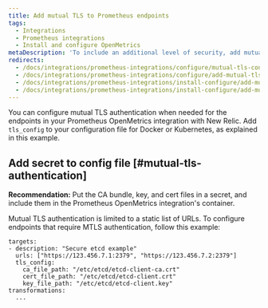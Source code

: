 ```yaml
---
title: Add mutual TLS to Prometheus endpoints
tags:
  - Integrations
  - Prometheus integrations
  - Install and configure OpenMetrics
metaDescription: 'To include an additional level of security, add mutual TLS to your Docker or Kubernetes config file for the Prometheus OpenMetrics integration with New Relic.'
redirects:
  - /docs/integrations/prometheus-integrations/configure/mutual-tls-configuration
  - /docs/integrations/prometheus-integrations/configure/add-mutual-tls-authentication-endpoints
  - /docs/integrations/prometheus-integrations/install-configure/add-mutual-tls-authentication-endpoints
  - /docs/integrations/prometheus-integrations/install-configure/add-mutual-tls-prometheus-endpoints
---
```


You can configure mutual TLS authentication when needed for the endpoints in your Prometheus OpenMetrics integration with New Relic. Add `tls_config` to your configuration file for Docker or Kubernetes, as explained in this example.

## Add secret to config file [#mutual-tls-authentication]

**Recommendation:** Put the CA bundle, key, and cert files in a secret, and include them in the Prometheus OpenMetrics integration's container.

Mutual TLS authentication is limited to a static list of URLs. To configure endpoints that require MTLS authentication, follow this example:

```
targets:
- description: "Secure etcd example"
  urls: ["https://123.456.7.1:2379", "https://123.456.7.2:2379"]
  tls_config:
    ca_file_path: "/etc/etcd/etcd-client-ca.crt"
    cert_file_path: "/etc/etcd/etcd-client.crt"
    key_file_path: "/etc/etcd/etcd-client.key"
transformations:
  ...
```
